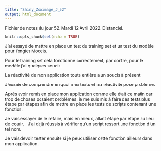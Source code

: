 ```yaml
---
title: "Shiny_Zooimage_J_52"
output: html_document
---
```


Fichier de notes du jour 52. Mardi 12 Avril 2022. Distanciel.

```r
knitr::opts_chunk$set(echo = TRUE)
```

J'ai essayé de mettre en place un test du training set et un test du modèle pour l'onglet Models. \

Pour le training set cela fonctionne correctement, par contre, pour le modèle j'ai quelques soucis. \

La réactivité de mon application toute entière a un soucis à présent. \

J'essaie de comprendre en quoi mes tests et ma réactivité pose problème. \

Après avoir remis en place mon application comme elle était ce matin car trop de choses posaient problèmes, je me suis mis à faire des tests plus étape par étapes afin de mettre en place les tests de scripts contenant une fonction. \

Je vais essayer de le refaire, mais en mieux, allant étape par étape au lieu de courir. \ 
J'ai déjà réussis à vérifier qu'un script ressort une fonction d'un tel nom. \

Je vais devoir tester ensuite si je peux utiliser cette fonction ailleurs dans mon application. \
